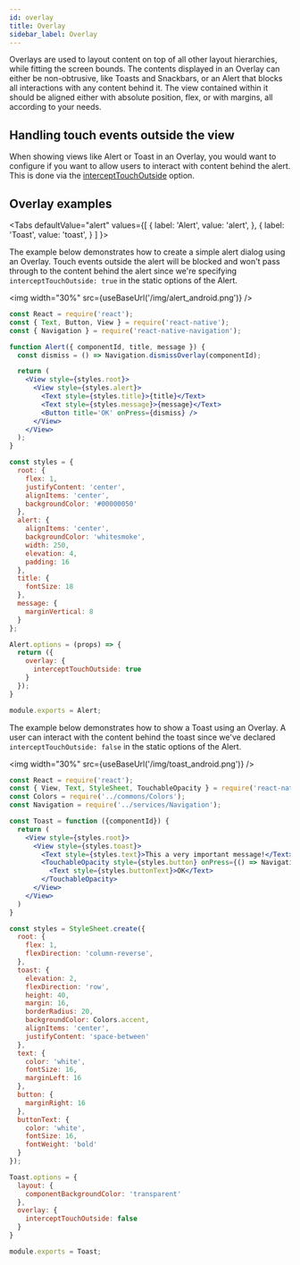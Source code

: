 ```yaml
---
id: overlay
title: Overlay
sidebar_label: Overlay
---
```


Overlays are used to layout content on top of all other layout hierarchies, while fitting the screen bounds.
The contents displayed in an Overlay can either be non-obtrusive, like Toasts and Snackbars, or an Alert that blocks all interactions with any content behind it. The view contained within it should be aligned either with absolute position, flex, or with margins, all according to your needs.

## Handling touch events outside the view
When showing views like Alert or Toast in an Overlay, you would want to configure if you want to allow users to interact with content behind the alert. This is done via the [interceptTouchOutside]() option.

## Overlay examples

<Tabs
  defaultValue="alert"
  values={[
    { label: 'Alert', value: 'alert', },
    { label: 'Toast', value: 'toast', }
  ]
}>
<TabItem value='alert'>

The example below demonstrates how to create a simple alert dialog using an Overlay. Touch events outside the alert will be blocked and won't pass through to the content behind the alert since we're specifying `interceptTouchOutside: true` in the static options of the Alert.

<img width="30%" src={useBaseUrl('/img/alert_android.png')} />

```jsx
const React = require('react');
const { Text, Button, View } = require('react-native');
const { Navigation } = require('react-native-navigation');

function Alert({ componentId, title, message }) {
  const dismiss = () => Navigation.dismissOverlay(componentId);

  return (
    <View style={styles.root}>
      <View style={styles.alert}>
        <Text style={styles.title}>{title}</Text>
        <Text style={styles.message}>{message}</Text>
        <Button title='OK' onPress={dismiss} />
      </View>
    </View>
  );
}

const styles = {
  root: {
    flex: 1,
    justifyContent: 'center',
    alignItems: 'center',
    backgroundColor: '#00000050'
  },
  alert: {
    alignItems: 'center',
    backgroundColor: 'whitesmoke',
    width: 250,
    elevation: 4,
    padding: 16
  },
  title: {
    fontSize: 18
  },
  message: {
    marginVertical: 8
  }
};

Alert.options = (props) => {
  return ({
    overlay: {
      interceptTouchOutside: true
    }
  });
}

module.exports = Alert;

```

</TabItem>
<TabItem value='toast'>

The example below demonstrates how to show a Toast using an Overlay. A user can interact with the content behind the toast since we've declared `interceptTouchOutside: false` in the static options of the Alert.

<img width="30%" src={useBaseUrl('/img/toast_android.png')} />

```jsx
const React = require('react');
const { View, Text, StyleSheet, TouchableOpacity } = require('react-native');
const Colors = require('../commons/Colors');
const Navigation = require('../services/Navigation');

const Toast = function ({componentId}) {
  return (
    <View style={styles.root}>
      <View style={styles.toast}>
        <Text style={styles.text}>This a very important message!</Text>
        <TouchableOpacity style={styles.button} onPress={() => Navigation.dismissOverlay(componentId)}>
          <Text style={styles.buttonText}>OK</Text>
        </TouchableOpacity>
      </View>
    </View>
  )
}

const styles = StyleSheet.create({
  root: {
    flex: 1,
    flexDirection: 'column-reverse',
  },
  toast: {
    elevation: 2,
    flexDirection: 'row',
    height: 40,
    margin: 16,
    borderRadius: 20,
    backgroundColor: Colors.accent,
    alignItems: 'center',
    justifyContent: 'space-between'
  },
  text: {
    color: 'white',
    fontSize: 16,
    marginLeft: 16
  },
  button: {
    marginRight: 16
  },
  buttonText: {
    color: 'white',
    fontSize: 16,
    fontWeight: 'bold'
  }
});

Toast.options = {
  layout: {
    componentBackgroundColor: 'transparent'
  },
  overlay: {
    interceptTouchOutside: false
  }
}

module.exports = Toast;
```
</TabItem>
</Tabs>
